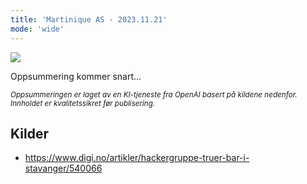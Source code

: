 ```yaml
---
title: 'Martinique AS - 2023.11.21'
mode: 'wide'
---
```


<Frame>
<img src="/images/martinique.png" noZoom/>
</Frame>

Oppsummering kommer snart...

<sup><i>Oppsummeringen er laget av en KI-tjeneste fra OpenAI basert på kildene nedenfor. Innholdet er kvalitetssikret før publisering.</i></sup>

## Kilder
- https://www.digi.no/artikler/hackergruppe-truer-bar-i-stavanger/540066
